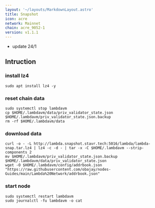 ```yaml
---
layout: '~/layouts/MarkdownLayout.astro'
title: Snapshot
icon: acre
network: Mainnet
chain: acre_9052-1
version: v1.1.1
---
```

- update 24/1

## Intruction

### install lz4
```
sudo apt install lz4 -y
```

### reset chain data
```
sudo systemctl stop lambdavm
cp $HOME/.lambdavm/data/priv_validator_state.json $HOME/.lambdavm/priv_validator_state.json.backup
rm -rf $HOME/.lambdavm/data
```

### download data

```
curl -o - -L http://lambda.snapshot.stavr.tech:5016/lambda/lambda-snap.tar.lz4 | lz4 -c -d - | tar -x -C $HOME/.lambdavm --strip-components 2
mv $HOME/.lambdavm/priv_validator_state.json.backup $HOME/.lambdavm/data/priv_validator_state.json
wget -O $HOME/.lambdavm/config/addrbook.json "https://raw.githubusercontent.com/obajay/nodes-Guides/main/Lambda%20Network/addrbook.json"
```

### start node

```
sudo systemctl restart lambdavm
sudo journalctl -fu lambdavm -o cat
```